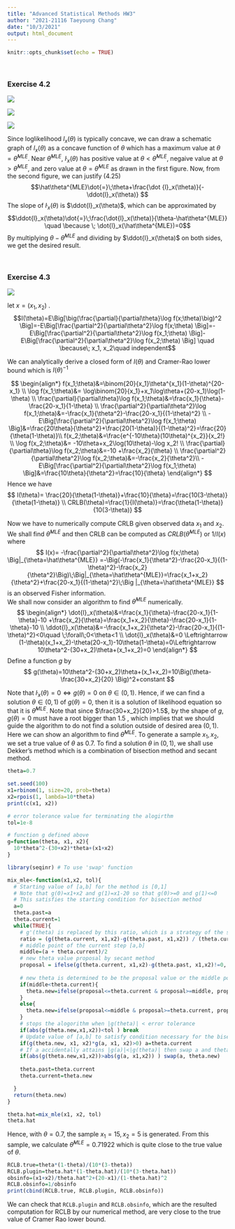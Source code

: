 ```yaml
---
title: "Advanced Statistical Methods HW3"
author: "2021-21116 Taeyoung Chang"
date: "10/3/2021"
output: html_document
---
```


```r
knitr::opts_chunk$set(echo = TRUE)
```

<br>

### Exercise 4.2

![](./images/exer4.2.png)

![](./images/graph_loglikelihood1.jpg)

![](./images/graph_loglikelihood2.jpg)

Since loglikelihood $l_x(\theta)$ is typically concave, we can draw a schematic graph of $l_x(\theta)$ as a concave function of $\theta$ which has a maximum value at $\theta=\hat\theta^{MLE}$. Near $\hat\theta^{MLE}$, $\dot{l}_x(\theta)$ has positive value at $\theta<\hat\theta^{MLE}$, negaive value at $\theta>\hat\theta^{MLE}$, and zero value at $\theta=\hat\theta^{MLE}$ as drawn in the first figure. Now, from the second figure, we can justify (4.25) $$\hat\theta^{MLE}\dot{=}\;\theta+\frac{\dot {l}_x(\theta)}{-\ddot{l}_x(\theta)} $$
The slope of $\dot{l}_x(\theta)$ is $\ddot{l}_x(\theta)$, which can be approximated by $$\ddot{l}_x(\theta)\dot{=}\;\frac{\dot{l}_x(\theta)}{\theta-\hat\theta^{MLE}} \quad \because \; \dot{l}_x(\hat\theta^{MLE})=0$$
By multiplying $\theta-\hat\theta^{MLE}$  and dividing by $\ddot{l}_x(\theta)$ on both sides, we get the desired result.

<br>

### Exercise 4.3

![](./images/exer4.3.png)

let $x=(x_1, x_2)$ . $$I(\theta)=E\Big[\big(\frac{\partial}{\partial\theta}\log f(x;\theta)\big)^2 \Big]=-E\Big[\frac{\partial^2}{\partial\theta^2}\log f(x;\theta) \Big]=-E\Big[\frac{\partial^2}{\partial\theta^2}\log f(x_1;\theta) \Big]-E\Big[\frac{\partial^2}{\partial\theta^2}\log f(x_2;\theta) \Big] \quad \because\; x_1, x_2\quad independent$$

We can analytically derive a closed form of $I(\theta)$ and Cramer-Rao lower bound which is $I(\theta)^{-1}$

$$ 
\begin{align*}
  f(x_1;\theta)&=\binom{20}{x_1}\theta^{x_1}(1-\theta)^{20-x_1} \\
  \log f(x_1;\theta)&= \log\binom{20}{x_1}+x_1\log\theta+(20-x_1)\log(1-\theta) \\
  \frac{\partial}{\partial\theta}\log f(x_1;\theta)&=\frac{x_1}{\theta}-\frac{20-x_1}{1-\theta} \\
  \frac{\partial^2}{\partial\theta^2}\log f(x_1;\theta)&=-\frac{x_1}{\theta^2}-\frac{20-x_1}{(1-\theta)^2} \\
  -E\Big[\frac{\partial^2}{\partial\theta^2}\log f(x_1;\theta) \Big]&=\frac{20\theta}{\theta^2}+\frac{20(1-\theta)}{(1-\theta)^2}=\frac{20}{\theta(1-\theta)}\\
  f(x_2;\theta)&=\frac{e^{-10\theta}(10\theta)^{x_2}}{x_2!} \\
  \log  f(x_2;\theta)&= -10\theta+x_2\log(10\theta)-\log x_2! \\
  \frac{\partial}{\partial\theta}\log  f(x_2;\theta)&=-10 +\frac{x_2}{\theta} \\
  \frac{\partial^2}{\partial\theta^2}\log  f(x_2;\theta)&=-\frac{x_2}{\theta^2}\\
  -E\Big[\frac{\partial^2}{\partial\theta^2}\log f(x_1;\theta) \Big]&=\frac{10\theta}{\theta^2}=\frac{10}{\theta}
\end{align*}
$$
Hence we have 
$$
I(\theta)= \frac{20}{\theta(1-\theta)}+\frac{10}{\theta}=\frac{10(3-\theta)}{\theta(1-\theta)} \\ CRLB(\theta)=\frac{1}{I(\theta)}=\frac{\theta(1-\theta)}{10(3-\theta)} 
$$

Now we have to numerically compute CRLB given observed data $x_1$ and $x_2$. We shall find $\hat\theta^{MLE}$ and then CRLB can be computed as $CRLB(\hat\theta^{MLE})$ or $1/I(x)$ where 
$$
I(x)= -\frac{\partial^2}{\partial\theta^2}\log  f(x;\theta) \Big|_{\theta=\hat\theta^{MLE}} =-\Big(-\frac{x_1}{\theta^2}-\frac{20-x_1}{(1-\theta)^2}-\frac{x_2}{\theta^2}\Big)\;\Big|_{\theta=\hat\theta^{MLE}}=\frac{x_1+x_2}{\theta^2}+\frac{20-x_1}{(1-\theta)^2}\;\Big |_{\theta=\hat\theta^{MLE}}
$$ 
is an observed Fisher information.  
We shall now consider an algorithm to find $\hat\theta^{MLE}$ numerically.
$$
\begin{align*}
  \dot{l}_x(\theta)&=\frac{x_1}{\theta}-\frac{20-x_1}{1-\theta}-10 +\frac{x_2}{\theta}=\frac{x_1+x_2}{\theta}-\frac{20-x_1}{1-\theta}-10 \\
  \ddot{l}_x(\theta)&=-\frac{x_1+x_2}{\theta^2}-\frac{20-x_1}{(1-\theta)^2}<0\quad \;\forall\;0<\theta<1 \\
  \dot{l}_x(\theta)&=0 \Leftrightarrow (1-\theta)(x_1+x_2)-\theta(20-x_1)-10\theta(1-\theta)=0\Leftrightarrow 10\theta^2-(30+x_2)\theta+(x_1+x_2)=0
\end{align*}  
$$
Define a function $g$ by 
$$
g(\theta)=10\theta^2-(30+x_2)\theta+(x_1+x_2)=10\Big(\theta-\frac{30+x_2}{20} \Big)^2+constant
$$

Note that $\dot{l}_x(\theta)=0\Leftrightarrow g(\theta)=0$ on $\theta\in (0,1)$. Hence, if we can find a solution $\theta\in(0,1)$ of $g(\theta)=0$, then it is a solution of likelihood equation so that it is $\hat\theta^{MLE}$. Note that since $\frac{30+x_2}{20}>1.5$, by the shape of $g$, $g(\theta)=0$ must have a root bigger than 1.5 , which implies that we should guide the algorithm to do not find a solution outside of desired area $(0,1)$.  
Here we can show an algorithm to find $\hat\theta^{MLE}$. To generate a sample $x_1, x_2$, we set a true value of $\theta$ as $0.7$. To find a solution $\theta$ in $(0,1)$, we shall use Dekker's method which is a combination of bisection method and secant method.
```r

theta=0.7

set.seed(100)
x1=rbinom(1, size=20, prob=theta)
x2=rpois(1, lambda=10*theta)
print(c(x1, x2))

```
```r
# error tolerance value for terminating the alogirthm
tol=1e-8

# function g defined above
g=function(theta, x1, x2){
  10*theta^2-(30+x2)*theta+(x1+x2)
}

library(seqinr) # To use 'swap' function

mix_mle<-function(x1,x2, tol){
  # Starting value of [a,b] for the method is [0,1]
  # Note that g(0)=x1+x2 and g(1)=x1-20 so that g(0)>=0 and g(1)<=0
  # This satisfies the starting condition for bisection method
  a=0
  theta.past=a
  theta.current=1
  while(TRUE){
    # g'(theta) is replaced by this ratio, which is a strategy of the secant method
    ratio = (g(theta.current, x1,x2)-g(theta.past, x1,x2)) / (theta.current-theta.past)
    # middle point of the current step [a,b]  
    middle=(a + theta.current)/2
    # new theta value proposal by secant method 
    proposal = ifelse(g(theta.current, x1,x2)-g(theta.past, x1,x2)!=0,  theta.current-g(theta.current, x1,x2) / ratio , middle)
     
    # new theta is determined to be the proposal value or the middle point
    if(middle<theta.current){
      theta.new=ifelse(proposal<=theta.current & proposal>=middle, proposal, middle)
    }
    else{
      theta.new=ifelse(proposal<=middle & proposal>=theta.current, proposal, middle)
    }
    # stops the alogorithm when |g(theta)| < error tolerance 
    if(abs(g(theta.new,x1,x2))<tol ) break
    # Update value of [a,b] to satisfy condition necessary for the bisection method
    if(g(theta.new, x1, x2)*g(a, x1, x2)>0) a=theta.current
    # If a accidentally attains |g(a)|<|g(theta)| then swap a and theta
    if(abs(g(theta.new,x1,x2))>abs(g(a, x1,x2)) ) swap(a, theta.new)
    
    theta.past=theta.current
    theta.current=theta.new

  }
  return(theta.new)
}

theta.hat=mix_mle(x1, x2, tol)
theta.hat
```

Hence, with $\theta=0.7$, the sample $x_1=15, \, x_2=5$ is generated. From this sample, we calculate $\hat\theta^{MLE}=0.71922$ which is quite close to the true value of $\theta$.
```r
RCLB.true=theta*(1-theta)/(10*(3-theta))
RCLB.plugin=theta.hat*(1-theta.hat)/(10*(3-theta.hat))
obsinfo=(x1+x2)/theta.hat^2+(20-x1)/(1-theta.hat)^2
RCLB.obsinfo=1/obsinfo
print(cbind(RCLB.true, RCLB.plugin, RCLB.obsinfo))
```

We can check that `RCLB.plugin` and `RCLB.obsinfo`, which are the resulted computation for RCLB by our numerical method, are very close to the true value of Cramer Rao lower bound.




